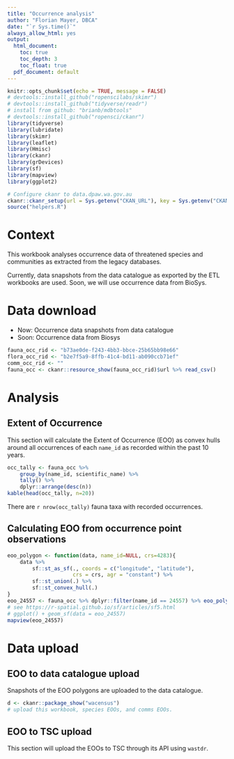 ```yaml
---
title: "Occurrence analysis"
author: "Florian Mayer, DBCA"
date: "`r Sys.time()`"
always_allow_html: yes
output:
  html_document:
    toc: true
    toc_depth: 3
    toc_float: true
  pdf_document: default
---
```


```r
knitr::opts_chunk$set(echo = TRUE, message = FALSE)
# devtools::install_github("ropenscilabs/skimr")
# devtools::install_github("tidyverse/readr")
# install from github: "brianb/mdbtools"
# devtools::install_github("ropensci/ckanr")
library(tidyverse)
library(lubridate)
library(skimr)
library(leaflet)
library(Hmisc)
library(ckanr)
library(grDevices)
library(sf)
library(mapview)
library(ggplot2)

# Configure ckanr to data.dpaw.wa.gov.au
ckanr::ckanr_setup(url = Sys.getenv("CKAN_URL"), key = Sys.getenv("CKAN_API_KEY"))
source("helpers.R")
```

# Context
This workbook analyses occurrence data of threatened species and communities as
extracted from the legacy databases.

Currently, data snapshots from the data catalogue as exported by the ETL workbooks are used. Soon, we will use occurrence data from BioSys.

# Data download
* Now: Occurrence data snapshots from data catalogue
* Soon: Occurrence data from Biosys

```r
fauna_occ_rid <- "b73ae0de-f243-4bb3-bbce-25b65bb98e66"
flora_occ_rid <- "b2e7f5a9-8ffb-41c4-bd11-ab090ccb71ef"
comm_occ_rid <- ""
fauna_occ <- ckanr::resource_show(fauna_occ_rid)$url %>% read_csv()
```

# Analysis
## Extent of Occurrence
This section will calculate the Extent of Occurrence (EOO) 
as convex hulls around all occurrences 
of each `name_id` as recorded within the past 10 years.

```r
occ_tally <- fauna_occ %>% 
    group_by(name_id, scientific_name) %>% 
    tally() %>% 
    dplyr::arrange(desc(n))
kable(head(occ_tally, n=20))
```
There are `r nrow(occ_tally)` fauna taxa with recorded occurrences.

## Calculating EOO from occurrence point observations
```r
eoo_polygon <- function(data, name_id=NULL, crs=4283){
    data %>% 
        sf::st_as_sf(., coords = c("longitude", "latitude"), 
                     crs = crs, agr = "constant") %>% 
        sf::st_union(.) %>% 
        sf::st_convex_hull(.)
}
eoo_24557 <- fauna_occ %>% dplyr::filter(name_id == 24557) %>% eoo_polygon()
# see https://r-spatial.github.io/sf/articles/sf5.html
# ggplot() + geom_sf(data = eoo_24557)
mapview(eoo_24557)
```

# Data upload
## EOO to data catalogue upload
Snapshots of the EOO polygons are uploaded to the data catalogue.
```r
d <- ckanr::package_show("wacensus")
# upload this workbook, species EOOs, and comms EOOs.
```

## EOO to TSC upload
This section will upload the EOOs to TSC through its API using `wastdr`.
